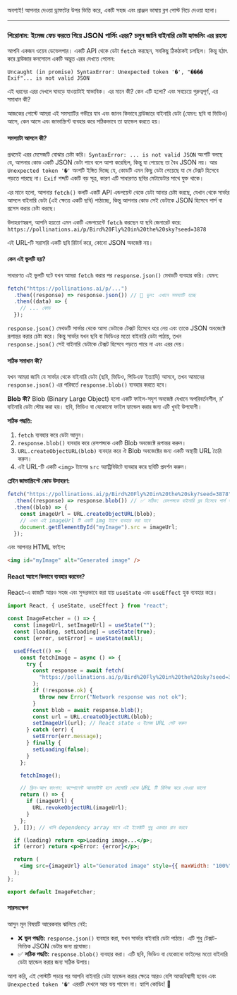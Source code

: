 অবশ্যই! আপনার দেওয়া ড্রাফটের উপর ভিত্তি করে, একটি সহজ এবং প্রাঞ্জল ভাষায় ব্লগ পোস্ট নিচে দেওয়া হলো।

---

### **শিরোনাম: ইমেজ ফেচ করতে গিয়ে JSON পার্সিং এরর? চলুন জানি বাইনারি ডেটা হ্যান্ডলিং এর রহস্য**

আপনি একজন ওয়েব ডেভেলপার। একটি API থেকে ডেটা `fetch` করছেন, সবকিছু ঠিকঠাকই চলছিল। কিন্তু হঠাৎ করে ব্রাউজার কনসোলে একটি অদ্ভুত এরর দেখতে পেলেন:

`Uncaught (in promise) SyntaxError: Unexpected token '�', "���� Exif"... is not valid JSON`

এই ধরনের এরর দেখলে ঘাবড়ে যাওয়াটাই স্বাভাবিক। এর মানে কী? কেন এটি হলো? এবং সবচেয়ে গুরুত্বপূর্ণ, এর সমাধান কী?

আজকের পোস্টে আমরা এই সমস্যাটির গভীরে যাব এবং জানব কিভাবে ব্রাউজারে বাইনারি ডেটা (যেমন: ছবি বা ভিডিও) আসে, কেন আসে এবং জাভাস্ক্রিপ্ট ব্যবহার করে সঠিকভাবে তা হ্যান্ডেল করতে হয়।

#### **সমস্যাটা আসলে কী?**

প্রথমেই এরর মেসেজটি বোঝার চেষ্টা করি। `SyntaxError: ... is not valid JSON` অংশটি বলছে যে, আপনার কোড একটি JSON ডেটা পাবে বলে আশা করেছিল, কিন্তু যা পেয়েছে তা বৈধ JSON নয়। আর `Unexpected token '�'` অংশটি ইঙ্গিত দিচ্ছে যে, কোডটি এমন কিছু ডেটা পেয়েছে যা সে টেক্সট হিসেবে পড়তে পারছে না। `Exif` শব্দটি একটি বড় সূত্র, কারণ এটি সাধারণত ছবির মেটাডেটার সাথে যুক্ত থাকে।

এর মানে হলো, আপনার `fetch()` কলটি একটি API এন্ডপয়েন্ট থেকে ডেটা আনার চেষ্টা করছে, যেখান থেকে সার্ভার আসলে বাইনারি ডেটা (এই ক্ষেত্রে একটি ছবি) পাঠাচ্ছে, কিন্তু আপনার কোড সেই ডেটাকে JSON হিসেবে পার্স বা প্রসেস করার চেষ্টা করছে।

উদাহরণস্বরূপ, আপনি হয়তো এমন একটি এন্ডপয়েন্টে `fetch` করছেন যা ছবি জেনারেট করে:
`https://pollinations.ai/p/Bird%20Fly%20in%20the%20sky?seed=3878`

এই URL-টি সরাসরি একটি ছবি রিটার্ন করে, কোনো JSON অবজেক্ট নয়।

#### **কেন এই ভুলটি হয়?**

সাধারণত এই ভুলটি ঘটে যখন আমরা `fetch` করার পর `response.json()` মেথডটি ব্যবহার করি। যেমন:

```javascript
fetch("https://pollinations.ai/p/...")
  .then((response) => response.json()) // 🚫 ভুল: এখানে সমস্যাটি হচ্ছে
  .then((data) => {
    // ... কোড
  });
```

`response.json()` মেথডটি সার্ভার থেকে আসা ডেটাকে টেক্সট হিসেবে ধরে নেয় এবং তাকে JSON অবজেক্টে রূপান্তর করার চেষ্টা করে। কিন্তু সার্ভার যখন ছবি বা ভিডিওর মতো বাইনারি ডেটা পাঠায়, তখন `response.json()` সেই বাইনারি ডেটাকে টেক্সট হিসেবে পড়তে পারে না এবং এরর দেয়।

#### **সঠিক সমাধান কী?**

যখন আমরা জানি যে সার্ভার থেকে বাইনারি ডেটা (ছবি, ভিডিও, পিডিএফ ইত্যাদি) আসবে, তখন আমাদের `response.json()` এর পরিবর্তে `response.blob()` ব্যবহার করতে হবে।

**Blob কী?**
Blob (Binary Large Object) হলো একটি ফাইল-সদৃশ অবজেক্ট যেখানে অপরিবর্তনশীল, র' বাইনারি ডেটা স্টোর করা হয়। ছবি, ভিডিও বা যেকোনো ফাইল হ্যান্ডেল করার জন্য এটি খুবই উপযোগী।

**সঠিক পদ্ধতি:**

1.  `fetch` ব্যবহার করে ডেটা আনুন।
2.  `response.blob()` ব্যবহার করে রেসপন্সকে একটি Blob অবজেক্টে রূপান্তর করুন।
3.  `URL.createObjectURL(blob)` ব্যবহার করে ঐ Blob অবজেক্টের জন্য একটি অস্থায়ী URL তৈরি করুন।
4.  এই URL-টি একটি `<img>` ট্যাগের `src` অ্যাট্রিবিউটে ব্যবহার করে ছবিটি প্রদর্শন করুন।

**প্লেইন জাভাস্ক্রিপ্টে কোড উদাহরণ:**

```javascript
fetch("https://pollinations.ai/p/Bird%20Fly%20in%20the%20sky?seed=3878")
  .then((response) => response.blob()) // ✅ সঠিক: রেসপন্সকে বাইনারি ব্লব হিসেবে পার্স করুন
  .then((blob) => {
    const imageUrl = URL.createObjectURL(blob);
    // এখন এই imageUrl টি একটি img ট্যাগে ব্যবহার করা যাবে
    document.getElementById("myImage").src = imageUrl;
  });
```

এবং আপনার HTML ফাইল:

```html
<img id="myImage" alt="Generated image" />
```

#### **React অ্যাপে কিভাবে ব্যবহার করবেন?**

React-এ কাজটি আরও সহজ এবং সুন্দরভাবে করা যায় `useState` এবং `useEffect` হুক ব্যবহার করে।

```jsx
import React, { useState, useEffect } from "react";

const ImageFetcher = () => {
  const [imageUrl, setImageUrl] = useState("");
  const [loading, setLoading] = useState(true);
  const [error, setError] = useState(null);

  useEffect(() => {
    const fetchImage = async () => {
      try {
        const response = await fetch(
          "https://pollinations.ai/p/Bird%20Fly%20in%20the%20sky?seed=3878"
        );
        if (!response.ok) {
          throw new Error("Network response was not ok");
        }
        const blob = await response.blob();
        const url = URL.createObjectURL(blob);
        setImageUrl(url); // React state এ ইমেজ URL সেট করুন
      } catch (err) {
        setError(err.message);
      } finally {
        setLoading(false);
      }
    };

    fetchImage();

    // ক্লিন-আপ ফাংশন: কম্পোনেন্ট আনমাউন্ট হলে মেমোরি থেকে URL টি রিলিজ করে দেওয়া ভালো
    return () => {
      if (imageUrl) {
        URL.revokeObjectURL(imageUrl);
      }
    };
  }, []); // খালি dependency array মানে এই ইফেক্টটি শুধু একবার রান করবে

  if (loading) return <p>Loading image...</p>;
  if (error) return <p>Error: {error}</p>;

  return (
    <img src={imageUrl} alt="Generated image" style={{ maxWidth: "100%" }} />
  );
};

export default ImageFetcher;
```

#### **সারসংক্ষেপ**

আসুন মূল বিষয়টি আরেকবার ঝালিয়ে নেই:

- ❌ **ভুল পদ্ধতি:** `response.json()` ব্যবহার করা, যখন সার্ভার বাইনারি ডেটা পাঠায়। এটি শুধু টেক্সট-ভিত্তিক JSON ডেটার জন্য প্রযোজ্য।
- ✅ **সঠিক পদ্ধতি:** `response.blob()` ব্যবহার করা। এটি ছবি, ভিডিও বা যেকোনো ফাইলের মতো বাইনারি ডেটা হ্যান্ডেল করার জন্য সঠিক উপায়।

আশা করি, এই পোস্টটি পড়ার পর আপনি বাইনারি ডেটা হ্যান্ডেল করার ক্ষেত্রে আরও বেশি আত্মবিশ্বাসী হবেন এবং `Unexpected token '�'` এররটি দেখলে আর ভয় পাবেন না। হ্যাপি কোডিং! 🚀
